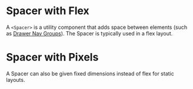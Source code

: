 
# Spacer with Flex

A `<Spacer>` is a utility component that adds space between elements (such as [Drawer Nav Groups](/components/drawer/drawer-nav-group/examples)). The Spacer is typically used in a flex layout.

<SpacerWithFlex />

# Spacer with Pixels

A Spacer can also be given fixed dimensions instead of flex for static layouts.

<SpacerWithPixel />
